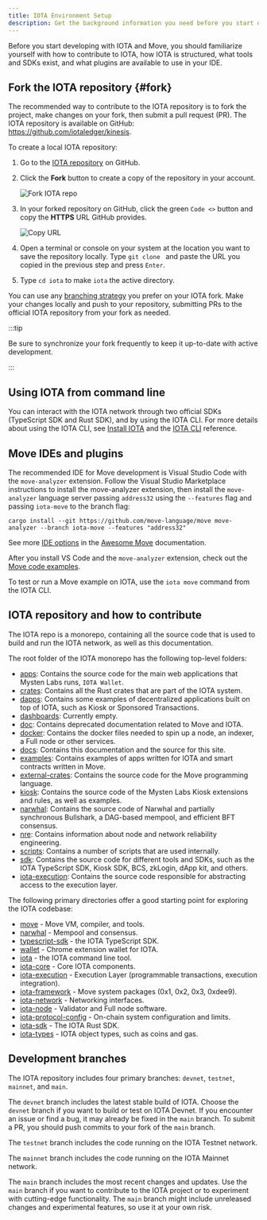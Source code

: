 ```yaml
---
title: IOTA Environment Setup
description: Get the background information you need before you start developing on IOTA. Learn the layout of the IOTA monorepository and the suggested development environment for working with Move.
---
```


Before you start developing with IOTA and Move, you should familiarize yourself with how to contribute to IOTA, how IOTA is structured, what tools and SDKs exist, and what plugins are available to use in your IDE.

## Fork the IOTA repository {#fork}

The recommended way to contribute to the IOTA repository is to fork the project, make changes on your fork, then submit a pull request (PR). The IOTA repository is available on GitHub: https://github.com/iotaledger/kinesis.

To create a local IOTA repository:

1. Go to the [IOTA repository](https://github.com/iotaledger/kinesis) on GitHub.
1. Click the **Fork** button to create a copy of the repository in your account.

    ![Fork IOTA repo](./images/fork.png)

1. In your forked repository on GitHub, click the green `Code <>` button and copy the **HTTPS** URL GitHub provides.

    ![Copy URL](./images/gh-url.png)

1. Open a terminal or console on your system at the location you want to save the repository locally. Type `git clone ` and paste the URL you copied in the previous step and press `Enter`.
1. Type `cd iota` to make `iota` the active directory.

You can use any [branching strategy](https://docs.github.com/en/pull-requests/collaborating-with-pull-requests/proposing-changes-to-your-work-with-pull-requests/creating-and-deleting-branches-within-your-repository) you prefer on your IOTA fork. Make your changes locally and push to your repository, submitting PRs to the official IOTA repository from your fork as needed.

:::tip

Be sure to synchronize your fork frequently to keep it up-to-date with active development.

:::


## Using IOTA from command line

You can interact with the IOTA network through two official SDKs (TypeScript SDK and Rust SDK), and by using the IOTA CLI. For more details about using the IOTA CLI, see [Install IOTA](./iota-install.mdx) and the [IOTA CLI](/references/cli.mdx) reference.

## Move IDEs and plugins

The recommended IDE for Move development is Visual Studio Code with the `move-analyzer` extension. Follow the Visual Studio Marketplace instructions to install the move-analyzer extension, then install the `move-analyzer` language server passing `address32` using the `--features` flag and passing `iota-move` to the branch flag:

```shell
cargo install --git https://github.com/move-language/move move-analyzer --branch iota-move --features "address32"
```

See more [IDE options](https://github.com/MystenLabs/awesome-move#ides) in the [Awesome Move](https://github.com/MystenLabs/awesome-move) documentation.

After you install VS Code and the `move-analyzer` extension, check out the [Move code examples](https://github.com/iotaledger/kinesis/tree/main/examples/move).

To test or run a Move example on IOTA, use the `iota move` command from the IOTA CLI.

## IOTA repository and how to contribute

The IOTA repo is a monorepo, containing all the source code that is used to build and run the IOTA network, as well as this documentation.

The root folder of the IOTA monorepo has the following top-level folders:

- [apps](https://github.com/iotaledger/kinesis/tree/main/apps): Contains the source code for the main web applications that Mysten Labs runs, `IOTA Wallet`.
- [crates](https://github.com/iotaledger/kinesis/tree/main/crates): Contains all the Rust crates that are part of the IOTA system.
- [dapps](https://github.com/iotaledger/kinesis/tree/main/dapps): Contains some examples of decentralized applications built on top of IOTA, such as Kiosk or Sponsored Transactions.
- [dashboards](https://github.com/iotaledger/kinesis/tree/main/dashboards): Currently empty.
- [doc](https://github.com/iotaledger/kinesis/tree/main/doc): Contains deprecated documentation related to Move and IOTA.
- [docker](https://github.com/iotaledger/kinesis/tree/main/docker): Contains the docker files needed to spin up a node, an indexer, a Full node or other services.
- [docs](https://github.com/iotaledger/kinesis/tree/main/docs): Contains this documentation and the source for this site.
- [examples](https://github.com/iotaledger/kinesis/tree/main/examples): Contains examples of apps written for IOTA and smart contracts written in Move.
- [external-crates](https://github.com/iotaledger/kinesis/tree/main/external-crates): Contains the source code for the Move programming language.
- [kiosk](https://github.com/iotaledger/kinesis/tree/main/kiosk): Contains the source code of the Mysten Labs Kiosk extensions and rules, as well as examples.
- [narwhal](https://github.com/iotaledger/kinesis/tree/main/narwhal): Contains the source code of Narwhal and partially synchronous Bullshark, a DAG-based mempool, and efficient BFT consensus.
- [nre](https://github.com/iotaledger/kinesis/tree/main/nre): Contains information about node and network reliability engineering.
- [scripts](https://github.com/iotaledger/kinesis/tree/main/scripts): Contains a number of scripts that are used internally.
- [sdk](https://github.com/iotaledger/kinesis/tree/main/sdk): Contains the source code for different tools and SDKs, such as the IOTA TypeScript SDK, Kiosk SDK, BCS, zkLogin, dApp kit, and others.
- [iota-execution](https://github.com/iotaledger/kinesis/tree/main/iota-execution): Contains the source code responsible for abstracting access to the execution layer.

The following primary directories offer a good starting point for exploring the IOTA codebase:

- [move](https://github.com/iotaledger/kinesis/tree/main/external-crates/move) - Move VM, compiler, and tools.
- [narwhal](https://github.com/iotaledger/kinesis/tree/main/narwhal) - Mempool and consensus.
- [typescript-sdk](https://github.com/iotaledger/kinesis/tree/main/sdk/typescript/) - the IOTA TypeScript SDK.
- [wallet](https://github.com/iotaledger/kinesis/tree/main/apps/wallet) - Chrome extension wallet for IOTA.
- [iota](https://github.com/iotaledger/kinesis/tree/main/crates/iota) - the IOTA command line tool.
- [iota-core](https://github.com/iotaledger/kinesis/tree/main/crates/iota-core) - Core IOTA components.
- [iota-execution](https://github.com/iotaledger/kinesis/tree/main/iota-execution) - Execution Layer (programmable transactions, execution integration).
- [iota-framework](https://github.com/iotaledger/kinesis/tree/main/crates/iota-framework) - Move system packages (0x1, 0x2, 0x3, 0xdee9).
- [iota-network](https://github.com/iotaledger/kinesis/tree/main/crates/iota-network) - Networking interfaces.
- [iota-node](https://github.com/iotaledger/kinesis/tree/main/crates/iota-node) - Validator and Full node software.
- [iota-protocol-config](https://github.com/iotaledger/kinesis/tree/main/crates/iota-protocol-config) - On-chain system configuration and limits.
- [iota-sdk](https://github.com/iotaledger/kinesis/tree/main/crates/iota-sdk) - The IOTA Rust SDK.
- [iota-types](https://github.com/iotaledger/kinesis/tree/main/crates/iota-types) - IOTA object types, such as coins and gas.

## Development branches

The IOTA repository includes four primary branches: `devnet`, `testnet`, `mainnet`, and `main`.

The `devnet` branch includes the latest stable build of IOTA. Choose the `devnet` branch if you want to build or test on IOTA Devnet. If you encounter an issue or find a bug, it may already be fixed in the `main` branch. To submit a PR, you should push commits to your fork of the `main` branch.

The `testnet` branch includes the code running on the IOTA Testnet network.

The `mainnet` branch includes the code running on the IOTA Mainnet network.

The `main` branch includes the most recent changes and updates. Use the `main` branch if you want to contribute to the IOTA project or to experiment with cutting-edge functionality. The `main` branch might include unreleased changes and experimental features, so use it at your own risk.

